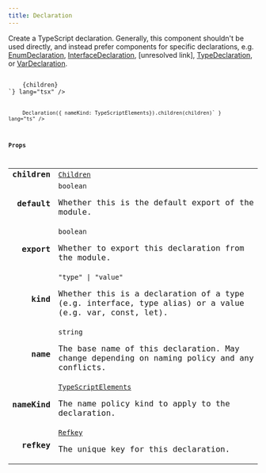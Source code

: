```yaml
---
title: Declaration
---
```



Create a TypeScript declaration. Generally, this component shouldn't be used directly, and instead prefer components for specific declarations, e.g. <a href="/reference/typescript/components/enumdeclaration/">EnumDeclaration</a>, <a href="/reference/typescript/components/interfacedeclaration/">InterfaceDeclaration</a>, [unresolved link], <a href="/reference/typescript/components/typedeclaration/">TypeDeclaration</a>, or <a href="/reference/typescript/components/vardeclaration/">VarDeclaration</a>.

<Tabs syncKey="component-style">
    <TabItem label="jsx">
        <Code code={`import { Declaration } from "@alloy-js/core" 

<Declaration nameKind={TypeScriptElements}>
    {children}
</Declaration>`} lang="tsx" />
</TabItem>
<TabItem label="stc">
    <Code code={`import { Declaration } from "@alloy-js/core/stc" 

Declaration({ nameKind: TypeScriptElements}).children(children)` } lang="ts" />
</TabItem>
</Tabs>

### Props

<table>
  <tr>
    <td style="text-align: right;font-weight: bold;">children</td>
    <td>
      <Badge text="optional" variant="note" size="small" /> <code><a href="/reference/core/types/children/">Children</a></code>
  
  
  
  
  </td>
  </tr>
  <tr>
    <td style="text-align: right;font-weight: bold;">default</td>
    <td>
      <Badge text="optional" variant="note" size="small" /> <code>boolean</code>
  
  Whether this is the default export of the module.
  
  
  </td>
  </tr>
  <tr>
    <td style="text-align: right;font-weight: bold;">export</td>
    <td>
      <Badge text="optional" variant="note" size="small" /> <code>boolean</code>
  
  Whether to export this declaration from the module.
  
  
  </td>
  </tr>
  <tr>
    <td style="text-align: right;font-weight: bold;">kind</td>
    <td>
      <Badge text="optional" variant="note" size="small" /> <code>"type" | "value"</code>
  
  Whether this is a declaration of a type (e.g. interface, type alias) or a value (e.g. var, const, let).
  
  
  </td>
  </tr>
  <tr>
    <td style="text-align: right;font-weight: bold;">name</td>
    <td>
       <code>string</code>
  
  The base name of this declaration. May change depending on naming policy and any conflicts.
  
  
  </td>
  </tr>
  <tr>
    <td style="text-align: right;font-weight: bold;">nameKind</td>
    <td>
       <code><a href="/reference/typescript/types/typescriptelements/">TypeScriptElements</a></code>
  
  The name policy kind to apply to the declaration.
  
  
  </td>
  </tr>
  <tr>
    <td style="text-align: right;font-weight: bold;">refkey</td>
    <td>
      <Badge text="optional" variant="note" size="small" /> <code><a href="/reference/core/types/refkey/">Refkey</a></code>
  
  The unique key for this declaration.
  
  
  </td>
  </tr>
</table>